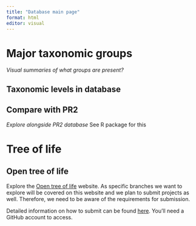 ```yaml
---
title: "Database main page"
format: html
editor: visual
---
```


# Major taxonomic groups

_Visual summaries of what groups are present?_

## Taxonomic levels in database



## Compare with PR2

_Explore alongside PR2 database_ See R package for this




# Tree of life


## Open tree of life

Explore the [Open tree of life](https://tree.opentreeoflife.org/opentree/argus/opentree14.9@ott93302) website. As specific branches we want to explore will be covered on this website and we plan to submit projects as well. Therefore, we need to be aware of the requirements for submission.

Detailed information on how to submit can be found [here](https://github.com/OpenTreeOfLife/opentree/wiki/Submitting-phylogenies-to-Open-Tree-of-Life). You'll need a GitHub account to access.

